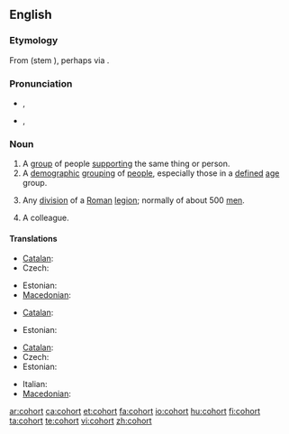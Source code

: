 ==English==
{{wikipedia}}

===Etymology===
From {{etyl|la}} {{term|cohors|lang=la}} (stem {{term|cohort-|lang=la}}), perhaps via {{etyl|fro}} {{term|cohorte|lang=fro}}.

===Pronunciation===
* {{a|UK}} {{IPA|/'kəʊ.hɔː(ɹ)t/}}, {{SAMPA|/"k@U.h@U.hO:(r)t/}}
* {{a|US}} {{IPA|/ˈkoʊ̯.hɔɹt/}}, {{SAMPA|/"koU.hOrt/}}

===Noun===
{{en-noun}}

# A [[group]] of people [[support]]ing the same thing or person.
# A [[demographic]] [[grouping]] of [[people]], especially those in a [[defined]] [[age]] group.
# {{military|history}} Any [[division]] of a [[Roman]] [[legion]]; normally of about 500 [[men]].
# A colleague.

{{rfex}}

====Translations====
{{trans-top|group of people supporting the same thing or person}}
* [[Catalan]]: {{t+|ca|cohort}}
* Czech: {{t-|cs|kohorta|f}}
{{trans-mid}}
* Estonian: {{t|et|kohort}}
* [[Macedonian]]: {{t|mk|истомисленици|m|p|tr=istomislénici|sc=Cyrl|xs=Macedonian}}
{{trans-bottom}}

{{trans-top|demographic grouping of people}}
* [[Catalan]]: {{t+|ca|cohort}}
{{trans-mid}}
* Estonian: {{t|et|kohort}}
{{trans-bottom}}

{{trans-top|division of Roman legion}}
* [[Catalan]]: {{t+|ca|cohort}}
* Czech: {{t-|cs|kohorta|f}}
* Estonian: {{t|et|kohort}}
{{trans-mid}}
* Italian: {{t|it|coorte}}
* [[Macedonian]]: {{t|mk|кохорт|m|tr=kóhort|sc=Cyrl|xs=Macedonian}}
{{trans-bottom}}

[[ar:cohort]]
[[ca:cohort]]
[[et:cohort]]
[[fa:cohort]]
[[io:cohort]]
[[hu:cohort]]
[[fi:cohort]]
[[ta:cohort]]
[[te:cohort]]
[[vi:cohort]]
[[zh:cohort]]